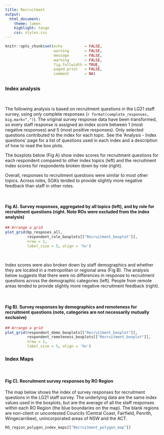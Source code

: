 ```yaml
---
title: Recruitment
output: 
  html_document:
    theme: lumen           
    highlight: tango
    css: styles.css
---
```



```r

knitr::opts_chunk$set(echo          = FALSE, 
                      warning       = FALSE, 
                      message       = FALSE, 
                      warning       = FALSE, 
                      fig.fullwidth = TRUE, 
                      paged.print   = FALSE, 
                      comment       = NA)

```



## {.tabset .tabset-fade}

### Index analysis


\

The following analysis is based on recruitment questions in the LG21 staff survey, using only complete responses 
(`r format(complete_responses, big.mark=",")`). The original survey response data have been  transformed, so every
staff response is assigned an index score between 1 (most negative responses) and 5 (most positive responses). Only selected questions contributed to the index for each topic. See the 'Analysis - Index questions' page for a list of questions used in each index and a description of how to read the box plots.

The boxplots below (Fig A) show index scores for recruitment questions for each respondent compared to other index topics (left) and the recruitment index scores for respondents broken down by role (right).

Overall, responses to recruitment questions were similar to most other topics. Across roles, SOA's tended to provide slightly more negative feedback than staff in other roles. 

\

#### **Fig A). Survey responses, aggregated by all topics (left), and by role for recruitment questions (right. Note ROs were excluded from the index analysis)**

```r

## Arrange a grid
plot_grid(bp_resposes_all, 
          respondent_role_boxplots[["Recruitment_boxplot"]],
          nrow = 1,
          label_size = 5, align = 'hv')

```

\

Index scores were also broken down by staff demographics and whether they are located in a metropolitan or regional area (Fig B). The analysis below suggests that there were no differences in response to recruitment questions across the demographic categories (left). People from remote areas tended to provide slightly more negative recruitment feedback (right).

\

#### **Fig B). Survey responses by demographics and remoteness for recruitment questions (note, categories are not necessarily mutually exclusive)**

```r

## Arrange a grid
plot_grid(respondent_demo_boxplots[["Recruitment_boxplot"]], 
          respondent_remoteness_boxplots[["Recruitment_boxplot"]],
          nrow = 1,
          label_size = 5, align = 'hv')

```


### Index Maps

\

#### **Fig C). Recruitment survey responses by RO Region**

The map below shows the index of survey responses for recruitment questions in the LG21 staff survey. The underlying data are the same index
values used in the boxplots, but are the average of all the staff responses within each RO Region (the blue boundaries on the map). The blank regions are non-client or uncontested Councils (Central Coast, Fairfield, Penrith, Wingecarribee), unincorporated areas of NSW and the ACT.

```r

RO_region_polygon_index_maps[["Recruitment_polygon_map"]]

```


<!-- </div> -->